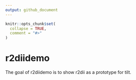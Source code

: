 ```yaml
---
output: github_document
---
```


<!-- README.md is generated from README.Rmd. Please edit that file -->

```r
knitr::opts_chunk$set(
  collapse = TRUE,
  comment = "#>"
)
```

# r2diidemo

<!-- badges: start -->
<!-- badges: end -->

The goal of r2diidemo is to show r2dii as a prototype for tilt.
